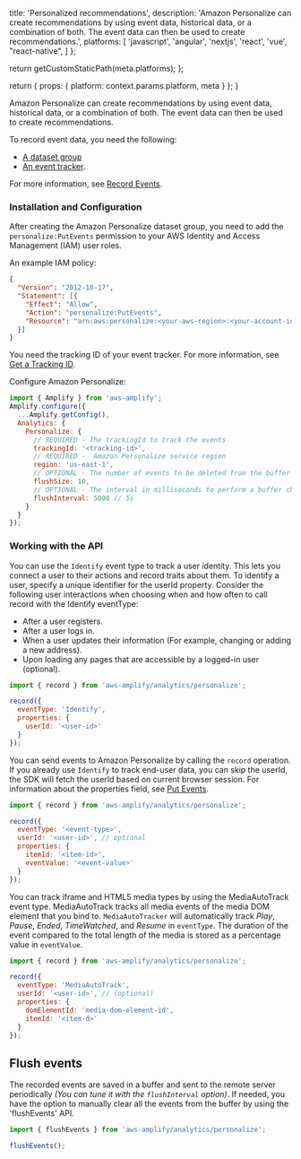 
  title: 'Personalized recommendations',
  description: 'Amazon Personalize can create recommendations by using event data, historical data, or a combination of both. The event data can then be used to create recommendations.',
  platforms: [
    'javascript',
    'angular',
    'nextjs',
    'react',
    'vue',
    "react-native",
  ]
};

  return getCustomStaticPath(meta.platforms);
};

  return {
    props: {
      platform: context.params.platform,
      meta
    }
  };
}

Amazon Personalize can create recommendations by using event data, historical data, or a combination of both. The event data can then be used to create recommendations.

To record event data, you need the following:

* [A dataset group](https://docs.aws.amazon.com/personalize/latest/dg/data-prep-ds-group.html)
* [An event tracker](https://docs.aws.amazon.com/personalize/latest/dg/event-get-tracker.html).

For more information, see [Record Events](https://docs.aws.amazon.com/personalize/latest/dg/recording-events.html).

### Installation and Configuration

After creating the Amazon Personalize dataset group, you need to add the `personalize:PutEvents` permission to your AWS Identity and Access Management (IAM) user roles.

An example IAM policy:
```json
{
  "Version": "2012-10-17",
  "Statement": [{
    "Effect": "Allow",
    "Action": "personalize:PutEvents",
    "Resource": "arn:aws:personalize:<your-aws-region>:<your-account-id>:event-tracker/<your-resource-name>"
  }]
}
```

You need the tracking ID of your event tracker. For more information, see [Get a Tracking ID](https://docs.aws.amazon.com/personalize/latest/dg/action-interaction-tracker-id.html).

Configure Amazon Personalize:

```javascript title="src/index.js"
import { Amplify } from 'aws-amplify';
Amplify.configure({
  ...Amplify.getConfig(),
  Analytics: {
    Personalize: {
      // REQUIRED - The trackingId to track the events
      trackingId: '<tracking-id>',
      // REQUIRED -  Amazon Personalize service region
      region: 'us-east-1',
      // OPTIONAL - The number of events to be deleted from the buffer when flushed.
      flushSize: 10,
      // OPTIONAL - The interval in milliseconds to perform a buffer check and flush if necessary.
      flushInterval: 5000 // 5s
    }
  }
});
```
### Working with the API

You can use the `Identify` event type to track a user identity. This lets you connect a user to their actions and record traits about them. To identify a user, specify a unique identifier for the userId property.
 Consider the following user interactions when choosing when and how often to call record with the Identify eventType:

* After a user registers.
* After a user logs in.
* When a user updates their information (For example, changing or adding a new address).
* Upon loading any pages that are accessible by a logged-in user (optional).

```javascript
import { record } from 'aws-amplify/analytics/personalize';

record({
  eventType: 'Identify',
  properties: {
    userId: '<user-id>'
  }
});
```
You can send events to Amazon Personalize by calling the `record` operation. If you already use `Identify` to track end-user data, you can skip the userId, the SDK will fetch the userId based on current browser session.
For information about the properties field, see [Put Events](https://docs.aws.amazon.com/personalize/latest/dg/API_UBS_PutEvents.html).

```javascript
import { record } from 'aws-amplify/analytics/personalize';

record({
  eventType: '<event-type>',
  userId: '<user-id>', // optional
  properties: {
    itemId: '<item-id>',
    eventValue: '<event-value>'
  }
});
```
You can track iframe and HTML5 media types by using the MediaAutoTrack event type. MediaAutoTrack tracks all media events of the media DOM element that you bind to. `MediaAutoTracker` will automatically track *Play*, *Pause*, *Ended*, *TimeWatched*, and *Resume* in `eventType`. The duration of the event compared to the total length of the media is stored as a percentage value in `eventValue`.

```javascript
import { record } from 'aws-amplify/analytics/personalize';

record({
  eventType: 'MediaAutoTrack',
  userId: '<user-id>', // (optional)
  properties: {
    domElementId: 'media-dom-element-id',
    itemId: '<item-d>'
  }
});
```

## Flush events
The recorded events are saved in a buffer and sent to the remote server periodically *(You can tune it with the `flushInterval` option)*. If needed, you have the option to manually clear all the events from the buffer by using the 'flushEvents' API.

```javascript
import { flushEvents } from 'aws-amplify/analytics/personalize';

flushEvents();
```
